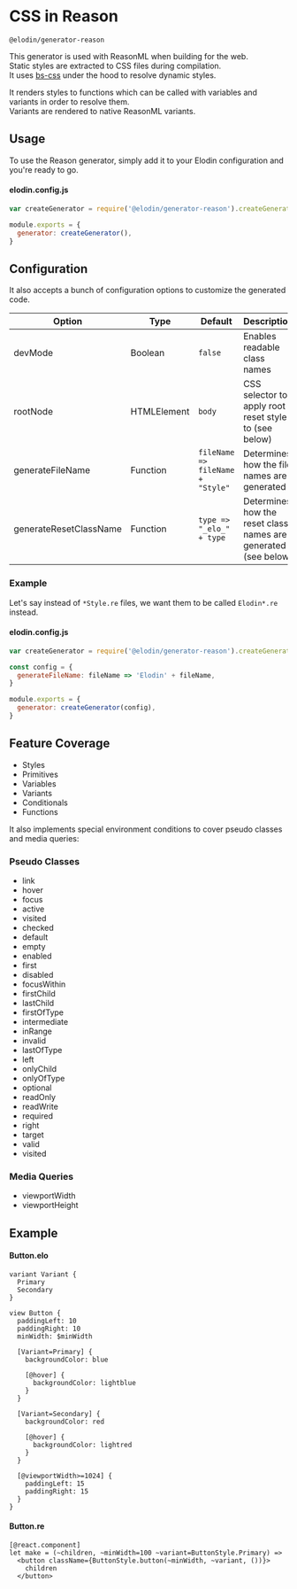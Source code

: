 

# CSS in Reason

`@elodin/generator-reason`

This generator is used with ReasonML when building for the web.<br />
Static styles are extracted to CSS files during compilation.<br/>
It uses [bs-css](https://github.com/SentiaAnalytics/bs-css) under the hood to resolve dynamic styles.

It renders styles to functions which can be called with variables and variants in order to resolve them.<br />
Variants are rendered to native ReasonML variants.

## Usage

To use the Reason generator, simply add it to your Elodin configuration and you're ready to go.

#### elodin.config.js

```javascript
var createGenerator = require('@elodin/generator-reason').createGenerator

module.exports = {
  generator: createGenerator(),
}
```

## Configuration

It also accepts a bunch of configuration options to customize the generated code.

| Option                 | Type        | Default                          | Description                                                    |
| ---------------------- | ----------- | -------------------------------- | -------------------------------------------------------------- |
| devMode                | Boolean     | `false`                          | Enables readable class names                                   |
| rootNode               | HTMLElement | `body`                           | CSS selector to apply root reset style to (see below)          |
| generateFileName       | Function    | `fileName => fileName + "Style"` | Determines how the file names are generated                    |
| generateResetClassName | Function    | `type => "_elo_" + type`         | Determines how the reset class names are generated (see below) |

### Example

Let's say instead of `*Style.re` files, we want them to be called `Elodin*.re` instead.

#### elodin.config.js

```javascript
var createGenerator = require('@elodin/generator-reason').createGenerator

const config = {
  generateFileName: fileName => 'Elodin' + fileName,
}

module.exports = {
  generator: createGenerator(config),
}
```

## Feature Coverage

- Styles
- Primitives
- Variables
- Variants
- Conditionals
- Functions

It also implements special environment conditions to cover pseudo classes and media queries:

### Pseudo Classes

- link
- hover
- focus
- active
- visited
- checked
- default
- empty
- enabled
- first
- disabled
- focusWithin
- firstChild
- lastChild
- firstOfType
- intermediate
- inRange
- invalid
- lastOfType
- left
- onlyChild
- onlyOfType
- optional
- readOnly
- readWrite
- required
- right
- target
- valid
- visited

### Media Queries

- viewportWidth
- viewportHeight

## Example

#### Button.elo

```elo
variant Variant {
  Primary
  Secondary
}

view Button {
  paddingLeft: 10
  paddingRight: 10
  minWidth: $minWidth

  [Variant=Primary] {
    backgroundColor: blue

    [@hover] {
      backgroundColor: lightblue
    }
  }

  [Variant=Secondary] {
    backgroundColor: red

    [@hover] {
      backgroundColor: lightred
    }
  }

  [@viewportWidth>=1024] {
    paddingLeft: 15
    paddingRight: 15
  }
}
```

#### Button.re

```reason
[@react.component]
let make = (~children, ~minWidth=100 ~variant=ButtonStyle.Primary) =>
  <button className={ButtonStyle.button(~minWidth, ~variant, ())}>
    children
  </button>
```
